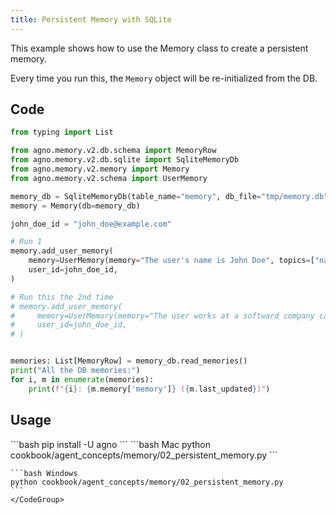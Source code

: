 ```yaml
---
title: Persistent Memory with SQLite
---
```


This example shows how to use the Memory class to create a persistent memory.

Every time you run this, the `Memory` object will be re-initialized from the DB.

## Code

```python cookbook/agent_concepts/memory/02_persistent_memory.py
from typing import List

from agno.memory.v2.db.schema import MemoryRow
from agno.memory.v2.db.sqlite import SqliteMemoryDb
from agno.memory.v2.memory import Memory
from agno.memory.v2.schema import UserMemory

memory_db = SqliteMemoryDb(table_name="memory", db_file="tmp/memory.db")
memory = Memory(db=memory_db)

john_doe_id = "john_doe@example.com"

# Run 1
memory.add_user_memory(
    memory=UserMemory(memory="The user's name is John Doe", topics=["name"]),
    user_id=john_doe_id,
)

# Run this the 2nd time
# memory.add_user_memory(
#     memory=UserMemory(memory="The user works at a softward company called Agno", topics=["name"]),
#     user_id=john_doe_id,
# )


memories: List[MemoryRow] = memory_db.read_memories()
print("All the DB memories:")
for i, m in enumerate(memories):
    print(f"{i}: {m.memory['memory']} ({m.last_updated})")
```

## Usage

<Steps>
  <Snippet file="create-venv-step.mdx" />

  <Step title="Install libraries">
    ```bash
    pip install -U agno
    ```
  </Step>

  <Step title="Run Example">
    <CodeGroup>
    ```bash Mac
    python cookbook/agent_concepts/memory/02_persistent_memory.py
    ```

    ```bash Windows
    python cookbook/agent_concepts/memory/02_persistent_memory.py
    ```
    </CodeGroup>
  </Step>
</Steps>
